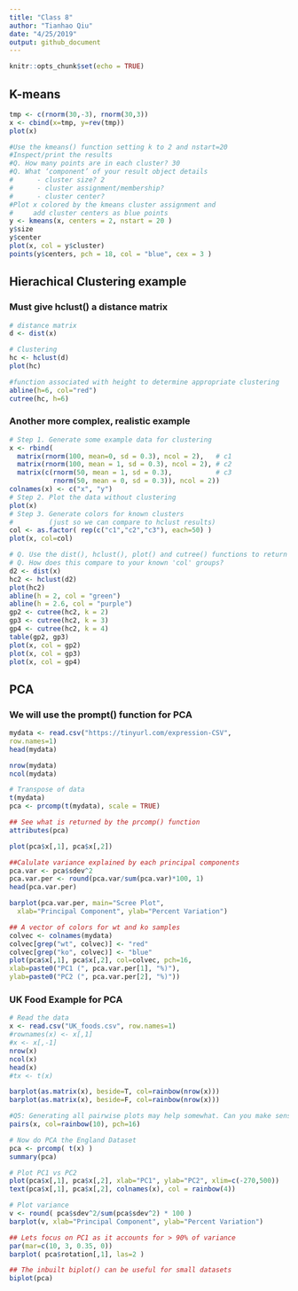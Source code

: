 ```yaml
---
title: "Class 8"
author: "Tianhao Qiu"
date: "4/25/2019"
output: github_document
---
```


```r
knitr::opts_chunk$set(echo = TRUE)
```

## K-means
```r
tmp <- c(rnorm(30,-3), rnorm(30,3))
x <- cbind(x=tmp, y=rev(tmp))
plot(x)
```
```r

#Use the kmeans() function setting k to 2 and nstart=20
#Inspect/print the results
#Q. How many points are in each cluster? 30
#Q. What ‘component’ of your result object details
#      - cluster size? 2
#      - cluster assignment/membership?
#      - cluster center?
#Plot x colored by the kmeans cluster assignment and
#     add cluster centers as blue points
y <- kmeans(x, centers = 2, nstart = 20 )
y$size
y$center
plot(x, col = y$cluster)
points(y$centers, pch = 18, col = "blue", cex = 3 )
```

## Hierachical Clustering example
### Must give hclust() a distance matrix
```r
# distance matrix
d <- dist(x)

# Clustering
hc <- hclust(d)
plot(hc)

#function associated with height to determine appropriate clustering
abline(h=6, col="red")
cutree(hc, h=6)
```

### Another more complex, realistic example
```r
# Step 1. Generate some example data for clustering
x <- rbind(
  matrix(rnorm(100, mean=0, sd = 0.3), ncol = 2),   # c1
  matrix(rnorm(100, mean = 1, sd = 0.3), ncol = 2), # c2
  matrix(c(rnorm(50, mean = 1, sd = 0.3),           # c3
           rnorm(50, mean = 0, sd = 0.3)), ncol = 2))
colnames(x) <- c("x", "y")
# Step 2. Plot the data without clustering
plot(x)
# Step 3. Generate colors for known clusters
#         (just so we can compare to hclust results)
col <- as.factor( rep(c("c1","c2","c3"), each=50) )
plot(x, col=col)

# Q. Use the dist(), hclust(), plot() and cutree() functions to return 2 and 3 clusters
# Q. How does this compare to your known 'col' groups?
d2 <- dist(x)
hc2 <- hclust(d2)
plot(hc2)
abline(h = 2, col = "green")
abline(h = 2.6, col = "purple")
gp2 <- cutree(hc2, k = 2)
gp3 <- cutree(hc2, k = 3)
gp4 <- cutree(hc2, k = 4)
table(gp2, gp3)
plot(x, col = gp2)
plot(x, col = gp3)
plot(x, col = gp4)
```

## PCA
### We will use the  **prompt()** function for PCA
```r

mydata <- read.csv("https://tinyurl.com/expression-CSV",
row.names=1)
head(mydata)
```
```r
nrow(mydata)
ncol(mydata)
```
```r
# Transpose of data
t(mydata)
pca <- prcomp(t(mydata), scale = TRUE)

## See what is returned by the prcomp() function
attributes(pca)

plot(pca$x[,1], pca$x[,2])

##Calulate variance explained by each principal components
pca.var <- pca$sdev^2
pca.var.per <- round(pca.var/sum(pca.var)*100, 1)
head(pca.var.per)
```
```r
barplot(pca.var.per, main="Scree Plot",
  xlab="Principal Component", ylab="Percent Variation")

## A vector of colors for wt and ko samples
colvec <- colnames(mydata)
colvec[grep("wt", colvec)] <- "red"
colvec[grep("ko", colvec)] <- "blue"
plot(pca$x[,1], pca$x[,2], col=colvec, pch=16,
xlab=paste0("PC1 (", pca.var.per[1], "%)"),
ylab=paste0("PC2 (", pca.var.per[2], "%)"))
```

### UK Food Example for PCA
```r
# Read the data
x <- read.csv("UK_foods.csv", row.names=1)
#rownames(x) <- x[,1]
#x <- x[,-1]
nrow(x)
ncol(x)
head(x)
#tx <- t(x)
```


```r
barplot(as.matrix(x), beside=T, col=rainbow(nrow(x)))
barplot(as.matrix(x), beside=F, col=rainbow(nrow(x)))
```
```r
#Q5: Generating all pairwise plots may help somewhat. Can you make sense of the following code and resulting figure? What does it mean if a given point lies on the diagonal for a given plot?
pairs(x, col=rainbow(10), pch=16)
```
```r
# Now do PCA the England Dataset
pca <- prcomp( t(x) )
summary(pca)

# Plot PC1 vs PC2
plot(pca$x[,1], pca$x[,2], xlab="PC1", ylab="PC2", xlim=c(-270,500))
text(pca$x[,1], pca$x[,2], colnames(x), col = rainbow(4))

# Plot variance
v <- round( pca$sdev^2/sum(pca$sdev^2) * 100 )
barplot(v, xlab="Principal Component", ylab="Percent Variation")

## Lets focus on PC1 as it accounts for > 90% of variance 
par(mar=c(10, 3, 0.35, 0))
barplot( pca$rotation[,1], las=2 )

## The inbuilt biplot() can be useful for small datasets 
biplot(pca)
```




